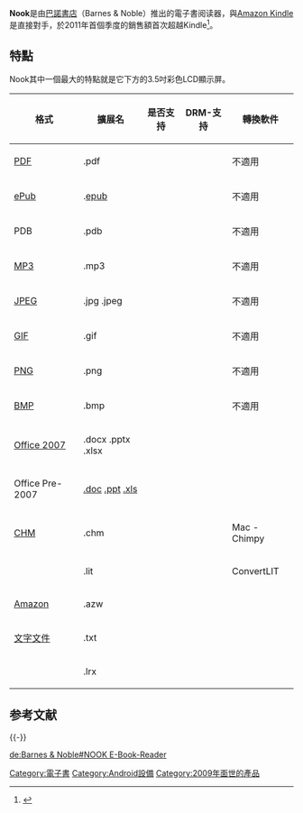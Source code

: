 {{Otheruses|subject=[[巴诺书店|巴诺书店]]推出的第一代电子书阅读器|other=巴诺书店推出的全部Nook阅读器|Nook阅读器系列}}
{{Information appliance
| name = Barnes & Noble Nook
| image =
| caption =
| manufacturer = [[巴諾書店|巴諾書店]]
| family =
| type = E-reader
| generation =
| releasedate = 2009年11月30日
| price = {{US$|259}}（Wi-Fi + 3G版本）{{US$|149}}（Wi-Fi版本）
| discontinued =
| unitssold =
| unitsshipped =
| media =
| os = [[Android|Android]] 1.5，2010年11月22日推出
| power = 可[[充電|充電]]式、可更換[[鋰離子聚合物電池|鋰離子聚合物電池]]
| cpu =
| storage = 2 GB內置儲存<br />[[MicroSD|MicroSD]]最高支援16 GB
| memory =
| display = 600 x 800 [[像素|像素]], 6吋<br />[[E_Ink|E Ink]] [[顯示屏|顯示屏]]<br />、3.5吋480 x 144像素<br />彩色控制顯示屏
| graphics =
| sound =
| input = 彩色[[觸控|觸控]]顯示屏、左/右頁[[按鍵|按鍵]]
| controllers =
| camera =
| touchpad =
| connectivity = [[AT&T|AT&T]] [[3G|3G]]<br />[[802.11b/g|802.11b/g]] [[Wi-Fi|Wi-Fi]]
| service = <!-- online service/s offered -->
| dimensions = 7.7 x 4.9 x 0.5 in (196 x 125 x 13 mm)
| weight = {{convert|12.1|oz|g}}（Wi-Fi + 3G）{{convert|11.6|oz|g}}（Wi-Fi only）{{convert|7.48|oz|g}}（Nook Touch Reader）
| topgame =
| compatibility =
| predecessor =
| successor =
| related =
| website = {{URL|nook.com}}
}}
'''Nook'''是由[[巴諾書店|巴諾書店]]（Barnes & Noble）推出的電子書阅读器，與[[Amazon_Kindle|Amazon Kindle]]是直接對手，於2011年首個季度的銷售額首次超越Kindle<ref>{{Cite web |url=http://www.publishing.com.hk/Pubnews/NewsDetail.asp?NewsID=20110721002 |title=Nook電子閱讀器銷量首超Kindle |access-date=2011-09-28 |archive-url=https://web.archive.org/web/20160304221518/http://www.publishing.com.hk/Pubnews/NewsDetail.asp?NewsID=20110721002 |archive-date=2016-03-04 |dead-url=yes }}</ref>。

== 特點 ==
Nook其中一個最大的特點就是它下方的3.5吋彩色LCD顯示屏。
{|class="wikitable" style="font-size: 85%; text-align:center" 
!格式!!擴展名!!是否支持!!DRM-支持!!轉換軟件
|-
|[[PDF|PDF]]||.pdf||{{是}}||{{yes|Adobe DRM/B&N/Fictionwise/eReader/No}}||bgcolor="#ececec" | 不適用
|-
|[[EPUB|ePub]]||.[[epub|epub]]||{{是}}||{{yes|Adobe DRM/B&N/Fictionwise/eReader/No}}||bgcolor="#ececec" | 不適用
|-
|PDB||.pdb||{{是}}||{{yes|Adobe DRM/B&N/Fictionwise/eReader/No}}||bgcolor="#ececec" | 不適用
|-
|[[MP3|MP3]]||.mp3||{{是}}||{{否}}||bgcolor="#ececec" | 不適用
|-
|[[JPEG|JPEG]]||.jpg .jpeg||{{是}}||{{否}}||bgcolor="#ececec" | 不適用
|-
|[[GIF|GIF]]||.gif||{{是}}||{{否}}||bgcolor="#ececec" | 不適用
|-
|[[PNG|PNG]]||.png||{{是}}||{{否}}||bgcolor="#ececec" | 不適用
|-
|[[BMP|BMP]]||.bmp||{{是}}||{{否}}||bgcolor="#ececec" | 不適用
|-
|[[Office_Open_XML|Office 2007]]||.docx .pptx .xlsx||{{否}}||{{否}}||{{dunno}}
|-
|Office Pre-2007||[[.doc|.doc]] [[.ppt|.ppt]] [[.xls|.xls]]||{{否}}||{{否}}||{{dunno}}
|-
|[[CHM|CHM]]||.chm||{{否}}||{{否}}||{{yes2}}Mac - Chimpy
|-
|{{link-en|Microsoft Reader|Microsoft Reader|LIT}}||.lit||{{否}}||{{否}}||{{yes2}}ConvertLIT
|-
|[[Amazon_Kindle|Amazon]]||.azw||{{否}}||{{否}}||{{dunno}}
|-
|[[文字文件|文字文件]]||.txt||{{否}}||{{否}}||{{dunno}}
|-
|{{link-en|BBeB|BBeB|Sony eReader}}||.lrx||{{否}}||{{否}}||{{dunno}}
|}

== 参考文献 ==
{{Reflist}}

{{-}}
{{电子书}}
{{数字发行平台}}
{{電子書數位發行平臺}}
{{Android other}}

[[Category:電子書|Category:電子書]]
[[Category:Android設備|Category:Android設備]]
[[Category:2009年面世的產品|Category:2009年面世的產品]]

[[de:Barnes_&_Noble#NOOK_E-Book-Reader|de:Barnes & Noble#NOOK E-Book-Reader]]